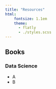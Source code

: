 ```yaml
---
title: "Resources"
html:
    fontsize: 1.1em
    theme: 
      - flatly
      - ./styles.scss
---
```


## Books

### Data Science

* A
* B